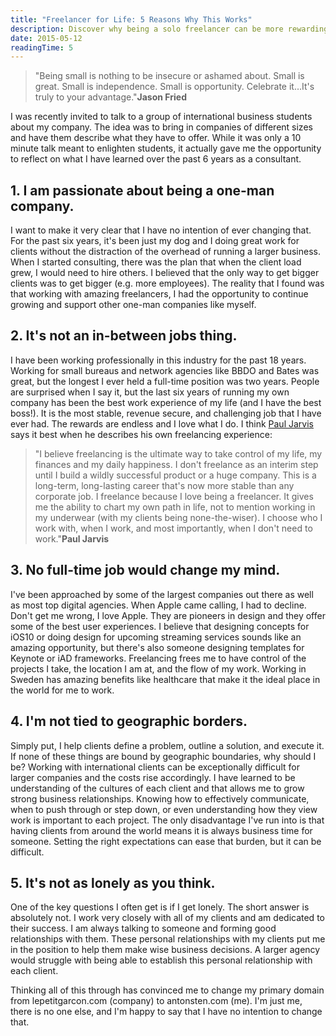 ```yaml
---
title: "Freelancer for Life: 5 Reasons Why This Works"
description: Discover why being a solo freelancer can be more rewarding than traditional employment. Learn about the benefits of staying small, maintaining independence, and building strong client relationships worldwide.
date: 2015-05-12
readingTime: 5
---
```


> "Being small is nothing to be insecure or ashamed about. Small is great. Small is independence. Small is opportunity. Celebrate it&#8230;It's truly to your advantage."**Jason Fried**

I was recently invited to talk to a group of international business students about my company. The idea was to bring in companies of different sizes and have them describe what they have to offer. While it was only a 10 minute talk meant to enlighten students, it actually gave me the opportunity to reflect on what I have learned over the past 6 years as a consultant.

## 1. I am passionate about being a one-man company.

I want to make it very clear that I have no intention of ever changing that. For the past six years, it's been just my dog and I doing great work for clients without the distraction of the overhead of running a larger business. When I started consulting, there was the plan that when the client load grew, I would need to hire others. I believed that the only way to get bigger clients was to get bigger (e.g. more employees). The reality that I found was that working with amazing freelancers, I had the opportunity to continue growing and support other one-man companies like myself.

## 2. It's not an in-between jobs thing.

I have been working professionally in this industry for the past 18 years. Working for small bureaus and network agencies like BBDO and Bates was great, but the longest I ever held a full-time position was two years. People are surprised when I say it, but the last six years of running my own company has been the best work experience of my life (and I have the best boss!). It is the most stable, revenue secure, and challenging job that I have ever had. The rewards are endless and I love what I do. I think <a href="https://pjrvs.com" target="_blank">Paul Jarvis</a> says it best when he describes his own freelancing experience:

> "I believe freelancing is the ultimate way to take control of my life, my finances and my daily happiness. I don't freelance as an interim step until I build a wildly successful product or a huge company. This is a long-term, long-lasting career that's now more stable than any corporate job. I freelance because I love being a freelancer. It gives me the ability to chart my own path in life, not to mention working in my underwear (with my clients being none-the-wiser). I choose who I work with, when I work, and most importantly, when I don't need to work."**Paul Jarvis**

## 3. No full-time job would change my mind.

I've been approached by some of the largest companies out there as well as most top digital agencies. When Apple came calling, I had to decline. Don't get me wrong, I love Apple. They are pioneers in design and they offer some of the best user experiences. I believe that designing concepts for iOS10 or doing design for upcoming streaming services sounds like an amazing opportunity, but there's also someone designing templates for Keynote or iAD frameworks. Freelancing frees me to have control of the projects I take, the location I am at, and the flow of my work. Working in Sweden has amazing benefits like healthcare that make it the ideal place in the world for me to work.

## 4. I'm not tied to geographic borders.

Simply put, I help clients define a problem, outline a solution, and execute it. If none of these things are bound by geographic boundaries, why should I be? Working with international clients can be exceptionally difficult for larger companies and the costs rise accordingly. I have learned to be understanding of the cultures of each client and that allows me to grow strong business relationships. Knowing how to effectively communicate, when to push through or step down, or even understanding how they view work is important to each project. The only disadvantage I've run into is that having clients from around the world means it is always business time for someone. Setting the right expectations can ease that burden, but it can be difficult.

## 5. It's not as lonely as you think.

One of the key questions I often get is if I get lonely. The short answer is absolutely not. I work very closely with all of my clients and am dedicated to their success. I am always talking to someone and forming good relationships with them. These personal relationships with my clients put me in the position to help them make wise business decisions. A larger agency would struggle with being able to establish this personal relationship with each client.

Thinking all of this through has convinced me to change my primary domain from lepetitgarcon.com (company) to antonsten.com (me). I'm just me, there is no one else, and I'm happy to say that I have no intention to change that.